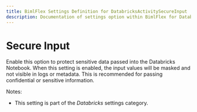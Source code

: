 ```yaml
---
title: BimlFlex Settings Definition for DatabricksActivitySecureInput
description: Documentation of settings option within BimlFlex for DatabricksActivitySecureInput
---
```

<head>
  <meta name="varigenceProduct" content="BimlFlex"></meta>
  <meta name="varigenceArticleType" content="Reference"></meta>
</head>

# Secure Input

Enable this option to protect sensitive data passed into the Databricks Notebook. When this setting is enabled, the input values will be masked and not visible in logs or metadata. This is recommended for passing confidential or sensitive information.

Notes:

* This setting is part of the *Databricks* settings category.

